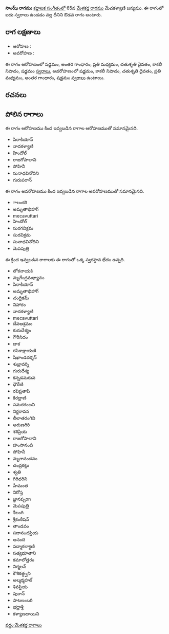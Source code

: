 {{Infobox ragam
	| name          	= సాంఝ్
	| synonym	    	= 
	| mela          	= 
	| chakra        	= 
	| janaka        	= 
	| type          	= ఔడవ
	| arohanam      	= {{svaraC|S|G3|M2|D2|N3|S'}} 
	| avarohanam    	= {{svaraC|S'|N3|D2|M2|G3|S}}
	| jeeva         	=
	| chhaya        	=
	| nyasa         	=
	| vishesha      	= 
	| equivalent  		= 
}}
{{కర్ణాటక సంగీత రాగాలు}}
'''సాంఝ్ రాగము''' [[కర్ణాటక సంగీతం]]లో 65వ [[మేళకర్త రాగము]] మేచకళ్యాణి జన్యము.  ఈ రాగంలో ఐదు స్వరాలు ఉండడం వల్ల దీనిని ఔడవ రాగం అంటారు.


==రాగ లక్షణాలు==


* ఆరోహణ : {{svaraC|S|G3|M2|D2|N3|S'}} 
* అవరోహణ : {{svaraC|S'|N3|D2|M2|G3|S}}

ఈ రాగం ఆరోహణంలో షడ్జమం, అంతర గాంధారం, ప్రతి మధ్యమం, చతుశృతి దైవతం, కాకలీ నిషాదం, షడ్జమం [[స్వరాలు]], అవరోహణంలో షడ్జమం, కాకలీ నిషాదం, చతుశృతి దైవతం, ప్రతి మధ్యమం, అంతర గాంధారం, షడ్జమం [[స్వరాలు]] ఉంటాయి.

==రచనలు==



==పోలిన రాగాలు==
ఈ రాగం ఆరోహణము కింద ఇవ్వబడిన రాగాల ఆరోహణముతో సమానమైనది.
* పిరాకియాన్
* నాదకళ్యాణి
* హిందోల్
* రాజగోపాలాని
* సోహినీ
* సునాధవినోదిని
* గురుపరాన్

ఈ రాగం అవరోహణము కింద ఇవ్వబడిన రాగాల అవరోహణముతో సమానమైనది.
* ాలంకరి
* అమృతాభిహాగ్
* mecavuttari
* హిందోల్
* సురగవిక్రమ
* సురవిక్రమ
* సునాధవినోదిని
* మెపపుత్రి

ఈ క్రింద ఇవ్వబడిన రాగాలకు ఈ రాగంతో ఒక్క స్వరస్థాన భేదం ఉన్నది.
* లోకనాయకి
* మృగేంద్రమధ్యానం
* పిరాకియాన్
* అమృతాభిహాగ్
* చంద్రికమ్
* నిహారం
* నాదకళ్యాణి
* mecavuttari
* దేవఆశ్రమం
* కురుదేశ్యం
* గౌరీనిదం
* దాక
* రసికాక్షాయణి
* షిఖాండదర్శన్
* శుభ్రావర్ని
* గురుదేశ్య
* కన్నడమరువ
* ధౌరేణి
* రవిప్రతాపి
* కిరధ్రాణి
* సమరరంజని
* నిర్జరావన
* లీలాతరంగిని
* అరుణగిరి
* శశిప్రియ
* రాజగోపాలాని
* హంసానంది
* సోహినీ
* మృగానందనం
* చంద్రకట్లు
* శ్వతి
* గిరిధరిని
* హేమంత
* నిరోస్త
* జ్ఞానప్పon
* మెపపుత్రి
* శీలంగి
* శ్రీకంఠీషన్
* తాండవం
* సదానందప్రియ
* ఆనంది
* పద్మాకల్యాణి
* సత్యభూతాని
* కమాలోత్తరం
* నిర్మలన్
* కౌశికత్ధ్వని
* అల్మర్మహల్
* శివప్రియ
* పురాన్
* పాటలంబరి
* భద్రాశ్రీ
* కళ్యాణదాయిని



[[వర్గం:మేళకర్త రాగాలు]]
